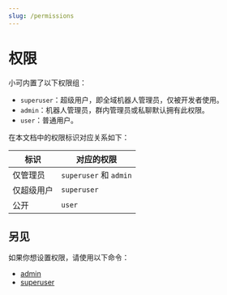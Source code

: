 ```yaml
---
slug: /permissions
---
```


# 权限

小可内置了以下权限组：

- `superuser`：超级用户，即全域机器人管理员，仅被开发者使用。
- `admin`：机器人管理员，群内管理员或私聊默认拥有此权限。
- `user`：普通用户。

在本文档中的权限标识对应关系如下：

| 标识       | 对应的权限             |
| ---------- | ---------------------- |
| 仅管理员   | `superuser` 和 `admin` |
| 仅超级用户 | `superuser`            |
| 公开       | `user`                 |

## 另见

如果你想设置权限，请使用以下命令：

- [admin](admin)
- [superuser](superuser)
